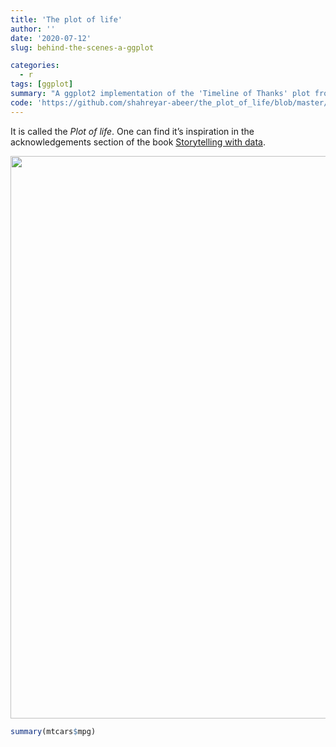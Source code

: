 ```yaml
---
title: 'The plot of life'
author: ''
date: '2020-07-12'
slug: behind-the-scenes-a-ggplot

categories:
  - r
tags: [ggplot]
summary: "A ggplot2 implementation of the 'Timeline of Thanks' plot from the book 'Storytelling with data'."
code: 'https://github.com/shahreyar-abeer/the_plot_of_life/blob/master/codes.R'
---
```


It is called the *Plot of life*. One can find it's inspiration in the acknowledgements
section of the book <a href = "http://www.storytellingwithdata.com/" class = "a-body" target = "_blank">Storytelling with data</a>.

![](/blog/2020-07-12-behind-the-scenes-a-ggplot_files/the_plot_of_life.png){width=700px height=900px}




```r
summary(mtcars$mpg)
```
